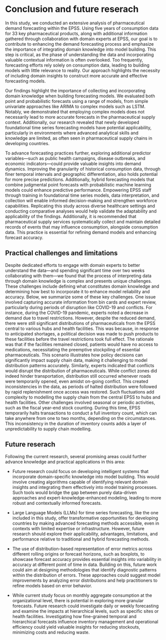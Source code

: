 # Conclusion and future reserach {#sec-conclusion}

In this study, we conducted an extensive analysis of pharmaceutical demand forecasting within the EPSS. Using five years of consumption data for 33 key pharmaceutical products, along with additional information gathered through collaboration with domain experts at EPSS, our goal is to contribute to enhancing the demand forecasting process and emphasize the importance of integrating domain knowledge into model building. This step is critical, as the phase of understanding the data and incorporating valuable contextual information is often overlooked. Too frequently, forecasting efforts rely solely on consumption data, leading to building models with little relevance to reality. Our approach highlights the necessity of including domain insights to construct more accurate and effective forecasting models.

Our findings highlight the importance of collecting and incorporating domain knowledge when building forecasting models. We evaluated both point and probabilistic forecasts using a range of models, from simple univariate approaches like ARIMA to complex models such as LSTM. Notably, we demonstrated that employing complex models does not necessarily lead to more accurate forecasts in the pharmaceutical supply context. Additionally, our research revealed that newly developed foundational time series forecasting models have potential applicability, particularly in environments where advanced analytical skills and knowledge are limited, as often seen in pharmaceutical supply chains in developing countries.

To advance forecasting practices further, exploring additional predictor variables—such as public health campaigns, disease outbreaks, and economic indicators—could provide valuable insights into demand dynamics. Improving the granularity of historical consumption data, through finer temporal intervals and geographic differentiation, also holds potential for more precise predictions. Additionally, hybrid forecasting models that combine judgmental point forecasts with probabilistic machine learning models could enhance predictive performance. Empowering EPSS staff through training in foundational time series models, data interpretation, and collection will enable informed decision-making and strengthen workforce capabilities. Replicating this study across diverse healthcare settings and conducting comparative analyses would help validate the adaptability and applicability of the findings. Additionally, it is recommended that pharmaceutical supply services systematically collect and maintain detailed records of events that may influence consumption, alongside consumption data. This practice is essential for refining demand models and enhancing forecast accuracy.

## Practical challenges and limitations

Despite dedicated efforts to engage with domain experts to better understand the data—and spending significant time over two weeks collaborating with them—we found that the process of interpreting data through domain knowledge is complex and presents unique challenges. These challenges include defining what constitutes domain knowledge and determining how best to incorporate it to enhance model reliability and accuracy. Below, we summarize some of these key challenges. One issue involved capturing accurate information from bin cards and expert review, particularly during periods of disruption like COVID-19 and conflicts. For instance, during the COVID-19 pandemic, experts noted a decrease in demand due to travel restrictions. However, despite the reduced demand, there were still significant distributions of pharmaceuticals from the EPSS central to various hubs and health facilities. This was because, in response to anticipated shortages, a political decision was made to push products to these facilities before the travel restrictions took full effect. The rationale was that if the facilities remained closed, patients would have no access to medications, necessitating the preemptive stockpiling of essential pharmaceuticals. This scenario illustrates how policy decisions can significantly impact supply chain data, making it challenging to model distribution patterns accurately. Similarly, experts indicated that conflicts would disrupt the distribution of pharmaceuticals. While conflict zones did indeed hinder transportation, distribution still occurred whenever roads were temporarily opened, even amidst on-going conflict. This created inconsistencies in the data, as periods of halted distribution were followed by rapid replenishment once access was restored. Such fluctuations add complexity to modelling the supply chain from the central EPSS to hubs and health facilities. Other challenges involved seasonal or periodic activities, such as the fiscal year-end stock counting. During this time, EPSS temporarily halts transactions to conduct a full inventory count, which can take anywhere from one to two months, depending on the circumstances. This inconsistency in the duration of inventory counts adds a layer of unpredictability to supply chain modelling.


## Future reserach

Following the current research, several promising areas could further advance knowledge and practical applications in this area:

- Future research could focus on developing intelligent systems that incorporate domain-specific knowledge into model building. This would involve creating algorithms capable of identifying relevant domain insights and integrating them effectively into model training processes. Such tools would bridge the gap between purely data-driven approaches and expert-knowledge-enhanced modeling, leading to more robust and contextually informed forecasts.

- Large Language Models (LLMs) for time series forecasting, like the one included in this study, offer transformative opportunities for developing countries by making advanced forecasting methods accessible, even in contexts with limited expertise or infrastructure. However, future research should explore their applicability, advantages, limitations, and performance relative to traditional and hybrid forecasting methods.

- The use of distribution-based representation of error metrics across different rolling origins or forecast horizons, such as boxplots, to showcase forecast accuracy provides essential insights into variability in accuracy at different point of time in data. Building on this, future work could aim at designing methodologies that identify diagnostic patterns within the distribution of errors. These approaches could suggest model improvements by analyzing error distributions and help practitioners to refine models based on error behavior.

- While current study focus on monthly aggregate consumption at the organizational level, there is potential in exploring more granular forecasts. Future research could investigate daily or weekly forecasting and examine the impacts at hierarchical levels, such as specific sites or health facilities. Investigating how fine-grained temporal and hierarchical forecasts influence inventory management and operational efficiency could yield valuable insights for reducing stockouts, minimizing costs and reducing waste.



